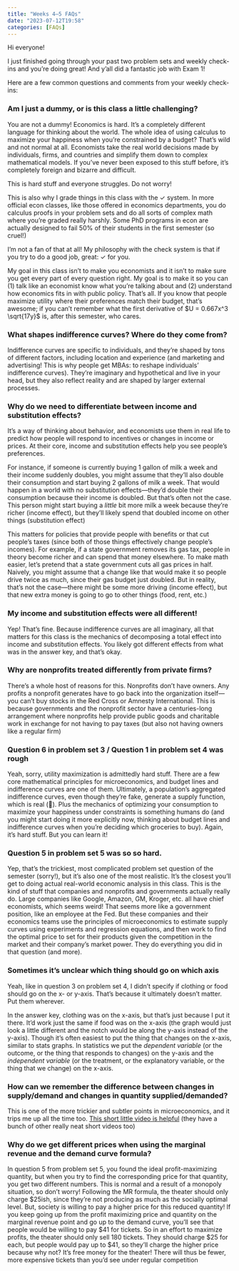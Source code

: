 ```yaml
---
title: "Weeks 4–5 FAQs"
date: "2023-07-12T19:58"
categories: [FAQs]
---
```


Hi everyone! 

I just finished going through your past two problem sets and weekly check-ins and you're doing great! And y'all did a fantastic job with Exam 1!

Here are a few common questions and comments from your weekly check-ins:


### Am I just a dummy, or is this class a little challenging?

You are not a dummy! Economics is hard. It’s a completely different language for thinking about the world. The whole idea of using calculus to maximize your happiness when you’re constrained by a budget? That’s wild and not normal at all. Economists take the real world decisions made by individuals, firms, and countries and simplify them down to complex mathematical models. If you’ve never been exposed to this stuff before, it’s completely foreign and bizarre and difficult.

This is hard stuff and everyone struggles. Do not worry!

This is also why I grade things in this class with the ✓ system. In more official econ classes, like those offered in economics departments, you do calculus proofs in your problem sets and do all sorts of complex math where you’re graded really harshly. Some PhD programs in econ are actually designed to fail 50% of their students in the first semester (so cruel!)

I’m not a fan of that at all! My philosophy with the check system is that if you try to do a good job, great: ✓ for you.

My goal in this class isn’t to make you economists and it isn’t to make sure you get every part of every question right. My goal is to make it so you can (1) talk like an economist know what you’re talking about and (2) understand how economics fits in with public policy. That’s all. If you know that people maximize utility where their preferences match their budget, that’s awesome; if you can’t remember what the first derivative of $U = 0.667x^3 \sqrt{17y}$ is, after this semester, who cares.


### What shapes indifference curves? Where do they come from?

Indifference curves are specific to individuals, and they're shaped by tons of different factors, including location and experience (and marketing and advertising! This is why people get MBAs: to reshape individuals' indifference curves). They're imaginary and hypothetical and live in your head, but they also reflect reality and are shaped by larger external processes.


### Why do we need to differentiate between income and substitution effects?

It’s a way of thinking about behavior, and economists use them in real life to predict how people will respond to incentives or changes in income or prices. At their core, income and substitution effects help you see people’s preferences. 

For instance, if someone is currently buying 1 gallon of milk a week and their income suddenly doubles, you might assume that they’ll also double their consumption and start buying 2 gallons of milk a week. That would happen in a world with no substitution effects—they’d double their consumption because their income is doubled. But that’s often not the case. This person might start buying a *little* bit more milk a week because they’re richer (income effect), but they’ll likely spend that doubled income on other things (substitution effect)

This matters for policies that provide people with benefits or that cut people’s taxes (since both of those things effectively change people’s incomes). For example, if a state government removes its gas tax, people in theory become richer and can spend that money elsewhere. To make math easier, let’s pretend that a state government cuts all gas prices in half. Naively, you might assume that a change like that would make it so people drive twice as much, since their gas budget just doubled. But in reality, that’s not the case—there might be some more driving (income effect), but that new extra money is going to go to other things (food, rent, etc.)


### My income and substitution effects were all different!

Yep! That's fine. Because indifference curves are all imaginary, all that matters for this class is the mechanics of decomposing a total effect into income and substitution effects. You likely got different effects from what was in the answer key, and that’s okay.


### Why are nonprofits treated differently from private firms?

There’s a whole host of reasons for this. Nonprofits don’t have owners. Any profits a nonprofit generates have to go back into the organization itself—you can’t buy stocks in the Red Cross or Amnesty International. This is because governments and the nonprofit sector have a centuries-long arrangement where nonprofits help provide public goods and charitable work in exchange for not having to pay taxes (but also not having owners like a regular firm)


### Question 6 in problem set 3 / Question 1 in problem set 4 was rough

Yeah, sorry, utility maximization is admittedly hard stuff. There are a few core mathematical principles for microeconomics, and budget lines and indifference curves are one of them. Ultimately, a population's aggregated indifference curves, even though they're fake, generate a supply function, which is real (🤯). Plus the mechanics of optimizing your consumption to maximize your happiness under constraints is something humans do (and you might start doing it more explicitly now, thinking about budget lines and indifference curves when you're deciding which groceries to buy). Again, it's hard stuff. But you can learn it!


### Question 5 in problem set 5 was so so hard.

Yep, that's the trickiest, most complicated problem set question of the semester (sorry!), but it's also one of the most realistic. It’s the closest you’ll get to doing actual real-world economic analysis in this class. This is the kind of stuff that companies and nonprofits and governments actually really do. Large companies like Google, Amazon, GM, Kroger, etc. all have chief economists, which seems weird! That seems more like a government position, like an employee at the Fed. But these companies and their economics teams use the principles of microeconomics to estimate supply curves using experiments and regression equations, and then work to find the optimal price to set for their products given the competition in the market and their company’s market power. They do everything you did in that question (and more).


### Sometimes it's unclear which thing should go on which axis

Yeah, like in question 3 on problem set 4, I didn't specify if clothing or food should go on the x- or y-axis. That's because it ultimately doesn't matter. Put them wherever. 

In the answer key, clothing was on the x-axis, but that's just because I put it there. It'd work just the same if food was on the x-axis (the graph would just look a little different and the notch would be along the y-axis instead of the y-axis). Though it’s often easiest to put the thing that changes on the x-axis, similar to stats graphs. In statistics we put the *dependent variable* (or the outcome, or the thing that responds to changes) on the y-axis and the *independent variable* (or the treatment, or the explanatory variable, or the thing that we change) on the x-axis.


### How can we remember the difference between changes in supply/demand and changes in quantity supplied/demanded?

This is one of the more trickier and subtler points in microeconomics, and it trips me up all the time too. [This short little video is helpful](https://mru.org/courses/principles-economics-microeconomics/change-demand-vs-change-quantity-demanded) (they have a bunch of other really neat short videos too)


### Why do we get different prices when using the marginal revenue and the demand curve formula?

In question 5 from problem set 5, you found the ideal profit-maximizing quantity, but when you try to find the corresponding price for that quantity, you get two different numbers. This is normal and a result of a monopoly situation, so don't worry! Following the MR formula, the theater should only charge \$25ish, since they're not producing as much as the socially optimal level. But, society is willing to pay a higher price for this reduced quantity! If you keep going up from the profit maximizing price and quantity on the marginal revenue point and go up to the demand curve, you'll see that people would be willing to pay \$41 for tickets. So in an effort to maximize profits, the theater should only sell 180 tickets. They should charge \$25 for each, but people would pay up to \$41, so they'll charge the higher price because why not? It's free money for the theater! There will thus be fewer, more expensive tickets than you'd see under regular competition
